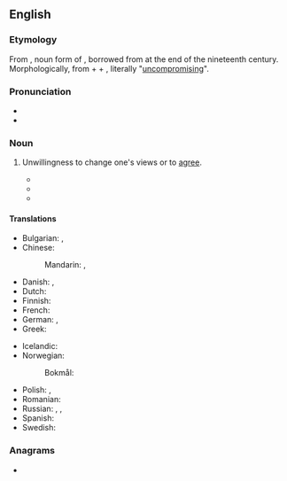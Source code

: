 ==English==

===Etymology===
From {{bor|en|fr|intransigeance}}, noun form of {{m|fr|intransigeant}}, borrowed from {{der|en|es|intransigente}} at the end of the nineteenth century. Morphologically, from {{m|fr|in-}} + {{m|fr|transiger}} + {{m|fr|-ant}}, literally "[[uncompromising]]".

===Pronunciation===
* {{IPA|en|/ɪnˈtɹæn.sɪ.d͡ʒəns/}}
* {{audio|en|LL-Q1860 (eng)-Vealhurl-intransigence.wav|Audio (UK)}}

===Noun===
{{en-noun|~}}

# Unwillingness to change one's views or to [[agree]].
#: {{ux|en|The '''intransigence''' of both sides frustrated the negotiators.}}
#* {{quote-text|en|title=State of the Union Address|author=Jimmy Carter|authorlink=Jimmy Carter|date=January 16, 1981|url=https://www.gutenberg.org/cache/epub/5045/pg5045-images.html|passage=Meanwhile, we have encouraged and supported efforts to reach a political settlement in Afghanistan which would lead to a withdrawal of Soviet forces from that country and meet the interests of all concerned. It is Soviet '''intransigence''' that has kept those efforts from bearing fruit.}}
#* {{quote-web|en|url=http://www.theguardian.com/commentisfree/2013/aug/14/gibraltar-falklands-deny-logic-history|title=Gibraltar and the Falklands deny the logic of history|author=Simon Jenkins|date=2013-08-14|work=The Guardian|passage=The curse has been Spanish ineptitude feeding Gibraltarian '''intransigence'''. Border hold-ups are counterproductive to winning hearts and minds, as were blundering Argentinian landings on the outer Falklands.}}
#* {{quote-web|en|url=https://www.theguardian.com/commentisfree/2022/nov/07/the-guardian-view-on-rishi-sunaks-cop27-trip-placing-the-planet-on-a-road-to-hell|title=The Guardian view on Rishi Sunak’s Cop27 trip: placing the planet on a road to hell|date=2022-11-07|work=The Guardian|passage=Rishi Sunak is not interested in the climate emergency – and everyone knows it. Forced to make a flying visit to Cop27, Mr Sunak’s '''intransigence''' made him an outcast at the UN summit in Sharm el-Sheikh, Egypt.}}

====Translations====
{{trans-top|intransigence}}
* Bulgarian: {{t+|bg|непримиримост|f}}, {{t|bg|безкомпромисност|f}}
* Chinese:
*: Mandarin: {{t|cmn|不妥協|sc=Hani}}, {{t|cmn|不妥协|tr=bùtuǒxié|sc=Hani}}
* Danish: {{t|da|kompromisløshed|c}}, {{t|da|umedgørlighed|c}}
* Dutch: {{t+|nl|onverzettelijkheid|f}}
* Finnish: {{t+|fi|myöntymättömyys}}
* French: {{t+|fr|intransigeance|f}}
* German: {{t|de|Unnachgiebigkeit|f}}, {{t+|de|Intransigenz|f}}
* Greek: {{t+|el|αδιαλλαξία|f}}
{{trans-mid}}
* Icelandic: {{t|is|þrjóska|f}}
* Norwegian:
*: Bokmål: {{t|nb|umedgjørlighet|m|f}}
* Polish: {{t|pl|nieprzejednanie|n}}, {{t+|pl|nieustępliwość|f}}
* Romanian: {{t+|ro|intransigență|f}}
* Russian: {{t+|ru|непримири́мость|f}}, {{t+|ru|непрекло́нность|f}}, {{t+|ru|бескомпроми́ссность}}
* Spanish: {{t+|es|intransigencia|f}}
* Swedish: {{t+|sv|omedgörlighet|c}}
{{trans-bottom}}

===Anagrams===
* {{anagrams|en|a=aceegiinnnrst|antiscreening}}
